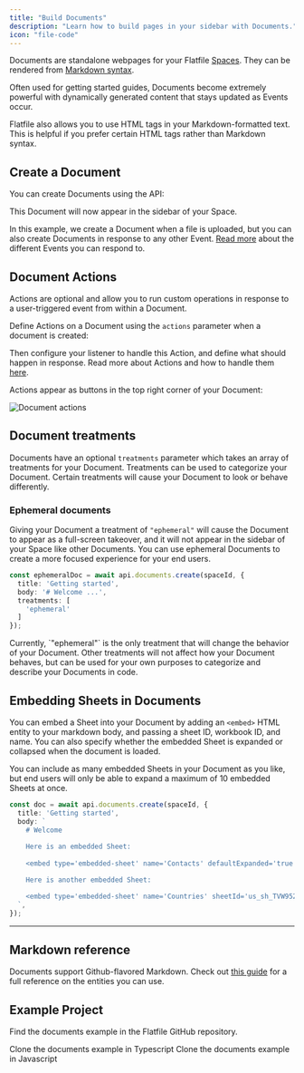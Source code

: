 ```yaml
---
title: "Build Documents"
description: "Learn how to build pages in your sidebar with Documents."
icon: "file-code"
---
```


Documents are standalone webpages for your Flatfile <Tooltip tip="Are micro-applications...">[Spaces](../concepts/spaces)</Tooltip>. They can be rendered from <Tooltip tip="View syntax">[Markdown syntax](https://www.markdownguide.org/basic-syntax/)</Tooltip>.

Often used for getting started guides, Documents become extremely powerful with dynamically generated content that stays updated as Events occur.

<Info>
  Flatfile also allows you to use HTML tags in your Markdown-formatted text.
  This is helpful if you prefer certain HTML tags rather than Markdown syntax.
</Info>

## Create a Document

You can create Documents using the API:

<Snippet file="guides/documents/create-document.mdx" />

This Document will now appear in the sidebar of your Space.

In this example, we create a Document when a file is uploaded, but you can also create Documents in response to any other Event. [Read more](./concepts/events) about the different Events you can respond to.

## Document Actions

Actions are optional and allow you to run custom operations in response to a user-triggered event from within a Document.

Define Actions on a Document using the `actions` parameter when a document is created:

<Snippet file="guides/documents/document-actions.mdx" />

Then configure your listener to handle this Action, and define what should happen in response. Read more about Actions and how to handle them [here](./actions#document-mounted).

Actions appear as buttons in the top right corner of your Document:

![Document actions](../images/actions/document_actions.png)



## Document treatments

Documents have an optional `treatments` parameter which takes an array of treatments for your Document. Treatments can be used to categorize your Document. Certain treatments will cause your Document to look or behave differently.

### Ephemeral documents

Giving your Document a treatment of `"ephemeral"` will cause the Document to appear as a full-screen takeover, and it will not appear in the sidebar of your Space like other Documents. You can use ephemeral Documents to create a more focused experience for your end users.

```ts
const ephemeralDoc = await api.documents.create(spaceId, {
  title: 'Getting started',
  body: '# Welcome ...',
  treatments: [
    'ephemeral'
  ]
});
```

<Info>
  Currently, `"ephemeral"` is the only treatment that will change the behavior of your Document. Other treatments will not affect how your Document behaves, but can be used for your own purposes to categorize and describe your Documents in code.
</Info>

## Embedding Sheets in Documents

You can embed a Sheet into your Document by adding an `<embed>` HTML entity to your markdown body, and passing a sheet ID, workbook ID, and name. You can also specify whether the embedded Sheet is expanded or collapsed when the document is loaded.

<Info>
  You can include as many embedded Sheets in your Document as you like, but end users will only be able to expand a maximum of 10 embedded Sheets at once.
</Info>

```ts
const doc = await api.documents.create(spaceId, {
  title: 'Getting started',
  body: `
    # Welcome
    
    Here is an embedded Sheet:
    
    <embed type='embedded-sheet' name='Contacts' defaultExpanded='true' sheetId='your_sheet_id' workbookId='your_workbook_id'>

    Here is another embedded Sheet:

    <embed type='embedded-sheet' name='Countries' sheetId='us_sh_TVW95224' workbookId='us_wb_8e0z52gI'>
  `,
});
```

---

## Markdown reference

Documents support Github-flavored Markdown. Check out [this guide](https://github.com/adam-p/markdown-here/wiki/Markdown-Cheatsheet) for a full reference on the entities you can use.

## Example Project

Find the documents example in the Flatfile GitHub repository.

<CardGroup cols={2}>
  <Card
    title="typescript"
    icon="code-merge"
    href="https://github.com/FlatFilers/flatfile-docs-kitchen-sink/blob/main/typescript/documents/index.ts"
  >
    Clone the documents example in Typescript
  </Card>
  <Card
    title="javascript"
    icon="js"
    href="https://github.com/FlatFilers/flatfile-docs-kitchen-sink/blob/main/javascript/documents/index.js"
  >
    Clone the documents example in Javascript
  </Card>
</CardGroup>
